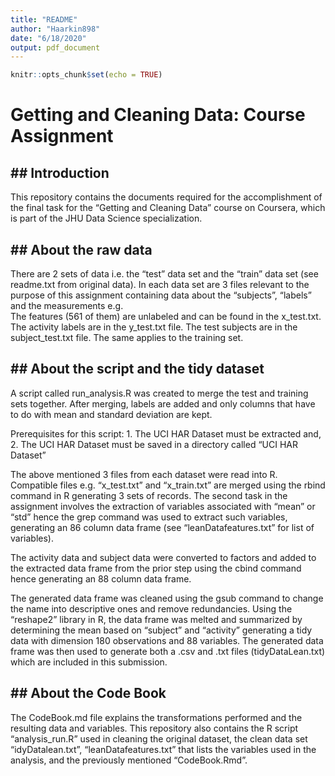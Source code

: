 ```yaml
---
title: "README"
author: "Haarkin898"
date: "6/18/2020"
output: pdf_document
---
```


```r
knitr::opts_chunk$set(echo = TRUE)
```

# Getting and Cleaning Data: Course Assignment

## Introduction
------------
This repository contains the documents required for the accomplishment of the final task for the  "Getting and Cleaning Data" course on Coursera, which is part of the JHU Data Science specialization.


## About the raw data
------------------
There are 2 sets of data i.e. the “test” data set and the “train” data set (see readme.txt from original data).  In each data set are 3 files relevant to the purpose of this assignment containing data about the “subjects”, “labels” and the measurements e.g.  
The features (561 of them) are unlabeled and can be found in the x_test.txt. 
The activity labels are in the y_test.txt file.
The test subjects are in the subject_test.txt file.
The same applies to the training set.

## About the script and the tidy dataset
-------------------------------------
A script called run_analysis.R was created to merge the test and training sets together.
After merging, labels are added and only columns that have to do with mean and standard deviation are kept.

Prerequisites for this script:
1. The UCI HAR Dataset must be extracted and,
2. The UCI HAR Dataset must be saved in a directory called "UCI HAR Dataset"

The above mentioned 3 files from each dataset were read into R. Compatible files e.g. “x_test.txt” and “x_train.txt” are merged using the rbind command in R generating 3 sets of records.
The second task in the assignment involves the extraction of variables associated with “mean” or “std” hence the grep command was used to extract such variables, generating an 86 column data frame (see “leanDatafeatures.txt” for list of variables).

The activity data and subject data were converted to factors and added to the extracted data frame from the prior step using the cbind command hence generating an 88 column data frame.

The generated data frame was cleaned using the gsub command to change the name into descriptive ones and remove redundancies. Using the “reshape2” library in R, the data frame was melted and summarized by determining the mean based on “subject” and “activity” generating a tidy data with dimension 180 observations and 88 variables.
The generated data frame was then used to generate both a .csv and .txt files (tidyDataLean.txt) which are included in this submission.

## About the Code Book
-------------------
The CodeBook.md file explains the transformations performed and the resulting data and variables. This repository also contains the R script "analysis_run.R" used in cleaning the original dataset, the clean data set "idyDatalean.txt", "leanDatafeatures.txt" that lists the variables used in the analysis, and the previously mentioned "CodeBook.Rmd".

```
```


```

```



